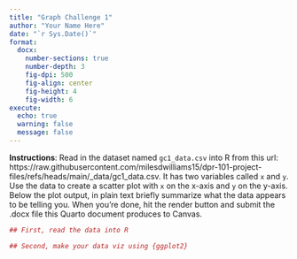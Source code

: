 ```yaml
---
title: "Graph Challenge 1"
author: "Your Name Here"
date: "`r Sys.Date()`"
format: 
  docx:
    number-sections: true
    number-depth: 3
    fig-dpi: 500
    fig-align: center
    fig-height: 4
    fig-width: 6
execute: 
  echo: true
  warning: false
  message: false
---
```



**Instructions**: Read in the dataset named `gc1_data.csv` into R from this url: https://raw.githubusercontent.com/milesdwilliams15/dpr-101-project-files/refs/heads/main/_data/gc1_data.csv. It has two variables called `x` and `y`. Use the data to create a scatter plot with `x` on the x-axis and `y` on the y-axis. Below the plot output, in plain text briefly summarize what the data appears to be telling you. When you're done, hit the render button and submit the .docx file this Quarto document produces to Canvas. 

<!-- A code block as been included below. This is where you should write your code to read in the data and produce your data viz. -->

```r
## First, read the data into R

## Second, make your data viz using {ggplot2}

```

